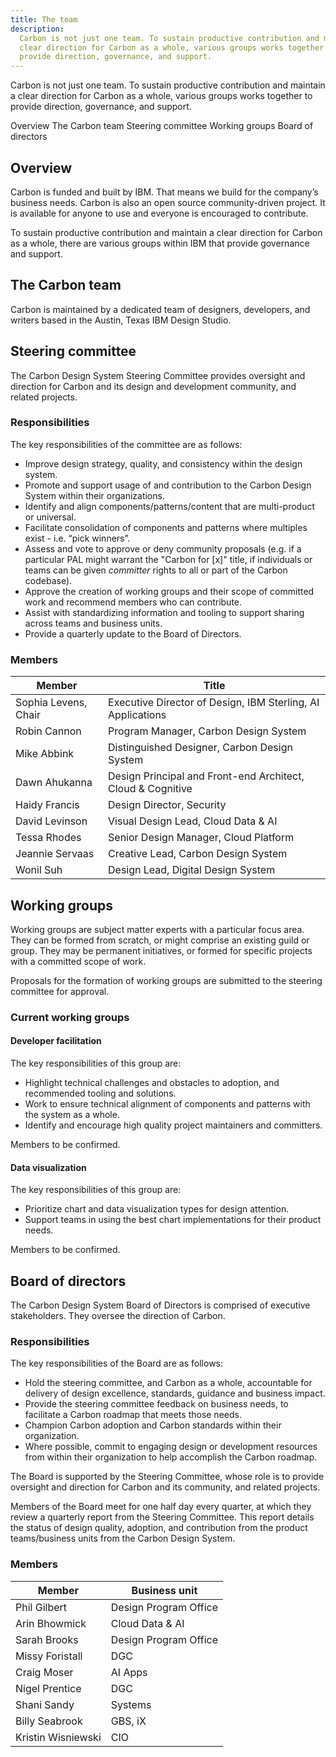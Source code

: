 ```yaml
---
title: The team
description:
  Carbon is not just one team. To sustain productive contribution and maintain a
  clear direction for Carbon as a whole, various groups works together to
  provide direction, governance, and support.
---
```


<PageDescription>

Carbon is not just one team. To sustain productive contribution and maintain a
clear direction for Carbon as a whole, various groups works together to provide
direction, governance, and support.

</PageDescription>

<AnchorLinks>
  <AnchorLink>Overview</AnchorLink>
  <AnchorLink>The Carbon team</AnchorLink>
  <AnchorLink>Steering committee</AnchorLink>
  <AnchorLink>Working groups</AnchorLink>
  <AnchorLink>Board of directors</AnchorLink>

</AnchorLinks>

## Overview

Carbon is funded and built by IBM. That means we build for the company’s
business needs. Carbon is also an open source community-driven project. It is
available for anyone to use and everyone is encouraged to contribute.

To sustain productive contribution and maintain a clear direction for Carbon as
a whole, there are various groups within IBM that provide governance and
support.

## The Carbon team

Carbon is maintained by a dedicated team of designers, developers, and writers
based in the Austin, Texas IBM Design Studio.

## Steering committee

The Carbon Design System Steering Committee provides oversight and direction for
Carbon and its design and development community, and related projects.

### Responsibilities

The key responsibilities of the committee are as follows:

- Improve design strategy, quality, and consistency within the design system.
- Promote and support usage of and contribution to the Carbon Design System
  within their organizations.
- Identify and align components/patterns/content that are multi-product or
  universal.
- Facilitate consolidation of components and patterns where multiples exist -
  i.e. “pick winners”.
- Assess and vote to approve or deny community proposals (e.g. if a particular
  PAL might warrant the "Carbon for [x]" title, if individuals or teams can be
  given _committer_ rights to all or part of the Carbon codebase).
- Approve the creation of working groups and their scope of committed work and
  recommend members who can contribute.
- Assist with standardizing information and tooling to support sharing across
  teams and business units.
- Provide a quarterly update to the Board of Directors.

### Members

| Member               | Title                                                       |
| -------------------- | ----------------------------------------------------------- |
| Sophia Levens, Chair | Executive Director of Design, IBM Sterling, AI Applications |
| Robin Cannon         | Program Manager, Carbon Design System                       |
| Mike Abbink          | Distinguished Designer, Carbon Design System                |
| Dawn Ahukanna        | Design Principal and Front-end Architect, Cloud & Cognitive |
| Haidy Francis        | Design Director, Security                                   |
| David Levinson       | Visual Design Lead, Cloud Data & AI                         |
| Tessa Rhodes         | Senior Design Manager, Cloud Platform                       |
| Jeannie Servaas      | Creative Lead, Carbon Design System                         |
| Wonil Suh            | Design Lead, Digital Design System                          |

## Working groups

Working groups are subject matter experts with a particular focus area. They can
be formed from scratch, or might comprise an existing guild or group. They may
be permanent initiatives, or formed for specific projects with a committed scope
of work.

Proposals for the formation of working groups are submitted to the steering
committee for approval.

### Current working groups

#### Developer facilitation

The key responsibilities of this group are:

- Highlight technical challenges and obstacles to adoption, and recommended
  tooling and solutions.
- Work to ensure technical alignment of components and patterns with the system
  as a whole.
- Identify and encourage high quality project maintainers and committers.

Members to be confirmed.

#### Data visualization

The key responsibilities of this group are:

- Prioritize chart and data visualization types for design attention.
- Support teams in using the best chart implementations for their product needs.

Members to be confirmed.

## Board of directors

The Carbon Design System Board of Directors is comprised of executive
stakeholders. They oversee the direction of Carbon.

### Responsibilities

The key responsibilities of the Board are as follows:

- Hold the steering committee, and Carbon as a whole, accountable for delivery
  of design excellence, standards, guidance and business impact.
- Provide the steering committee feedback on business needs, to facilitate a
  Carbon roadmap that meets those needs.
- Champion Carbon adoption and Carbon standards within their organization.
- Where possible, commit to engaging design or development resources from within
  their organization to help accomplish the Carbon roadmap.

The Board is supported by the Steering Committee, whose role is to provide
oversight and direction for Carbon and its community, and related projects.

Members of the Board meet for one half day every quarter, at which they review a
quarterly report from the Steering Committee. This report details the status of
design quality, adoption, and contribution from the product teams/business units
from the Carbon Design System.

### Members

| Member             | Business unit         |
| ------------------ | --------------------- |
| Phil Gilbert       | Design Program Office |
| Arin Bhowmick      | Cloud Data & AI       |
| Sarah Brooks       | Design Program Office |
| Missy Foristall    | DGC                   |
| Craig Moser        | AI Apps               |
| Nigel Prentice     | DGC                   |
| Shani Sandy        | Systems               |
| Billy Seabrook     | GBS, iX               |
| Kristin Wisniewski | CIO                   |

